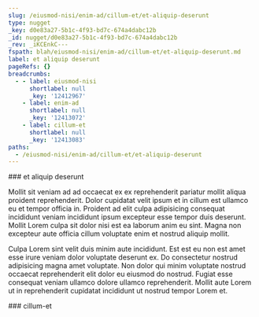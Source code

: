 ```yaml
---
slug: /eiusmod-nisi/enim-ad/cillum-et/et-aliquip-deserunt
type: nugget
_key: d0e83a27-5b1c-4f93-bd7c-674a4dabc12b
_id: nugget/d0e83a27-5b1c-4f93-bd7c-674a4dabc12b
_rev: _iKCEnkC---
fspath: blah/eiusmod-nisi/enim-ad/cillum-et/et-aliquip-deserunt.md
label: et aliquip deserunt
pageRefs: {}
breadcrumbs:
  - - label: eiusmod-nisi
      shortlabel: null
      _key: '12412967'
    - label: enim-ad
      shortlabel: null
      _key: '12413072'
    - label: cillum-et
      shortlabel: null
      _key: '12413083'
paths:
  - /eiusmod-nisi/enim-ad/cillum-et/et-aliquip-deserunt
---
```


<NuggetArea>
<Nugget slug="/eiusmod-nisi/enim-ad/cillum-et/et-aliquip-deserunt" type="nugget" _key="d0e83a27-5b1c-4f93-bd7c-674a4dabc12b" _id="nugget/d0e83a27-5b1c-4f93-bd7c-674a4dabc12b" _rev="_iKCEnkC---" fspath="blah/eiusmod-nisi/enim-ad/cillum-et/et-aliquip-deserunt.md" label="et aliquip deserunt" paths="/eiusmod-nisi/enim-ad/cillum-et/et-aliquip-deserunt">
<NuggetBody>
### et aliquip deserunt

Mollit sit veniam ad ad occaecat ex ex reprehenderit pariatur mollit aliqua proident reprehenderit. Dolor cupidatat velit ipsum et in cillum est ullamco eu et tempor officia in. Proident ad elit culpa adipisicing consequat incididunt veniam incididunt ipsum excepteur esse tempor duis deserunt. Mollit Lorem culpa sit dolor nisi est ea laborum anim eu sint. Magna non excepteur aute officia cillum voluptate enim et nostrud aliquip mollit.

Culpa Lorem sint velit duis minim aute incididunt. Est est eu non est amet esse irure veniam dolor voluptate deserunt ex. Do consectetur nostrud adipisicing magna amet voluptate. Non dolor qui minim voluptate nostrud occaecat reprehenderit elit dolor eu eiusmod do nostrud. Fugiat esse consequat veniam ullamco dolore ullamco reprehenderit. Mollit aute Lorem ut in reprehenderit cupidatat incididunt ut nostrud tempor Lorem et.

</NuggetBody>
<Breadcrumbs>
<Crumbs>
<Crumb _key="12412967" label="eiusmod-nisi" /><Crumb _key="12413072" label="enim-ad" /><Crumb _key="12413083" label="cillum-et" />
</Crumbs>
</Breadcrumbs>
</Nugget>

<NuggetsInbound>
</NuggetsInbound>
<NuggetsOutbound>
</NuggetsOutbound>
</NuggetArea>
<PassagesInbound>
<Passage direction="inbound" type="passage" _key="12413083" _id="passage/12413083" _rev="_iKCEnj6--_" label="cillum-et" passage="cillum-et" fspath="blah/eiusmod-nisi/enim-ad/cillum-et" paths="/eiusmod-nisi/enim-ad/cillum-et" slug="/eiusmod-nisi/enim-ad/cillum-et">
<NuggetBody>
### cillum-et

</NuggetBody>
<Breadcrumbs>
<Crumbs>
<Crumb _key="12412967" label="eiusmod-nisi" /><Crumb _key="12413072" label="enim-ad" />
</Crumbs>
</Breadcrumbs>
</Passage>

</PassagesInbound>
<PassagesOutbound>
</PassagesOutbound>